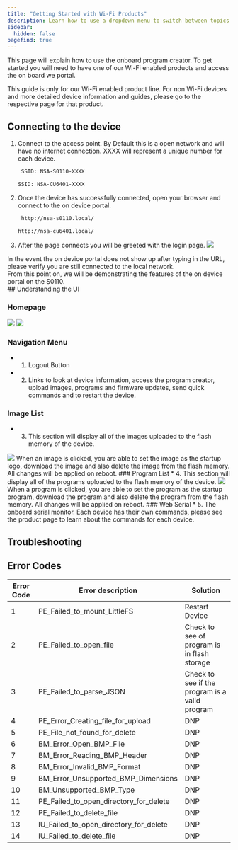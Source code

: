 ```yaml
---
title: "Getting Started with Wi-Fi Products"
description: Learn how to use a dropdown menu to switch between topics in your Starlight website.
sidebar:  
  hidden: false  
pagefind: true
---
```



This page will explain how to use the onboard program creator. To get started you will need to have one of our Wi-Fi enabled products and access the on board we portal. 

<Aside>This guide is only for our Wi-Fi enabled product line. For non Wi-Fi devices and more detailed device information and guides, please go to the respective page for that product.</Aside>

## Connecting to the device

<Steps>

1. Connect to the access point. By Default this is a open network and will have no internet connection. XXXX will represent a unique number for each device. 

   <Tabs syncKey="S0110">

   <TabItem label="S0110">

   ```sh
	SSID: NSA-S0110-XXXX
   ```

   </TabItem>

   <TabItem label="CU6401">

	```sh
	SSID: NSA-CU6401-XXXX
   ```

   </TabItem>

   </Tabs>

2. Once the device has successfully connected, open your browser and connect to the on device portal.
	<Tabs syncKey="S0110">

   <TabItem label="S0110">

   ```sh
	http://nsa-s0110.local/
   ```

   </TabItem>

   <TabItem label="CU6401">

	```sh
	http://nsa-cu6401.local/
   ```

   </TabItem>

   </Tabs>

3. After the page connects you will be greeted with the login page. 
    <Image src="/assets/login.png" />

</Steps>

<Aside type="caution"> In the event the on device portal does not show up after typing in the URL, please verify you are still connected to the local network.</Aside>
<Aside>From this point on, we will be demonstrating the features of the on device portal on the S0110. </Aside>
<LinkCard title="S0110" href="/docs/solutions/single-switch-solution/is-s0110-user-manual/"  description="More in-depth information about the S0110 is available on the product page." />
## Understanding the UI

### Homepage
<Image src="/assets/home.jpg" />
<Image src="/assets/home2.jpg" />

### Navigation Menu
* 1. Logout Button
* 2. Links to look at device information, access the program creator, upload images, programs and firmware updates, send quick commands and to restart the device. 
### Image List
* 3. This section will display all of the images uploaded to the flash memory of the device. 
<Image src="/assets/image_open.png" />
When an image is clicked, you are able to set the image as the startup logo, download the image and also delete the image from the flash memory. All changes will be applied on reboot.
### Program List
* 4. This section will display all of the programs uploaded to the flash memory of the device. 
<Image src="/assets/program_open.png" />
When a program is clicked, you are able to set the program as the startup program, download the program and also delete the program from the flash memory. All changes will be applied on reboot.
### Web Serial
* 5. The onboard serial monitor. Each device has their own commands, please see the product page to learn about the commands for each device.

## Troubleshooting

## Error Codes

| Error Code	| Error description                         | Solution 		|
| --------- 	| ----------------------------------------- | ------------- |
| 1      		| PE_Failed_to_mount_LittleFS               | Restart Device           |
| 2      		| PE_Failed_to_open_file                    | Check to see of program is in flash storage             |
| 3      		| PE_Failed_to_parse_JSON                   | Check to see if the program is a valid program        |
| 4      		| PE_Error_Creating_file_for_upload 		| DNP           |
| 5      		| PE_File_not_found_for_delete 				| DNP           |
| 6      		| BM_Error_Open_BMP_File 					| DNP           |
| 7      		| BM_Error_Reading_BMP_Header 				| DNP           |
| 8      		| BM_Error_Invalid_BMP_Format 				| DNP           |
| 9      		| BM_Error_Unsupported_BMP_Dimensions 		| DNP           |
| 10  			| BM_Unsupported_BMP_Type 					| DNP           |
| 11  			| PE_Failed_to_open_directory_for_delete 	| DNP           |
| 12 			| PE_Failed_to_delete_file 					| DNP           |
| 13  			| IU_Failed_to_open_directory_for_delete 	| DNP           |
| 14  			| IU_Failed_to_delete_file 					| DNP           |